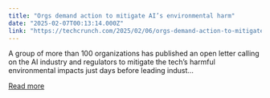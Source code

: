 ```yaml
---
title: "Orgs demand action to mitigate AI’s environmental harm"
date: "2025-02-07T00:13:14.000Z"
link: "https://techcrunch.com/2025/02/06/orgs-demand-action-to-mitigate-ais-environmental-harm/"
---
```


A group of more than 100 organizations has published an open letter calling on the AI industry and regulators to mitigate the tech&#8217;s harmful environmental impacts just days before leading indust...

[Read more](https://techcrunch.com/2025/02/06/orgs-demand-action-to-mitigate-ais-environmental-harm/)
